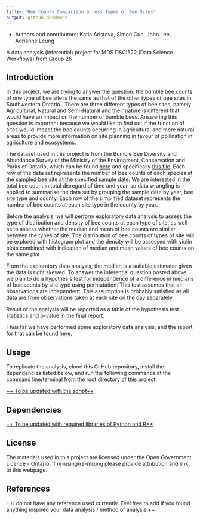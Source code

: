 ```yaml
---
title: "Bee Counts Comparison across Types of Bee Sites"
output: github_document
---
```


-   Authors and contributors: Katia Aristova, Simon Guo, John Lee, Adrianne Leung

A data analysis (inferential) project for MDS DSCI522 (Data Science Workflows) from Group 26

## Introduction

In this project, we are trying to answer the question: the bumble bee counts of one type of bee site is the same as that of the other types of bee sites in Southwestern Ontario . There are three different types of bee sites, namely Agricultural, Natural and Semi-Natural and their nature is different that would have an impact on the number of bumble bees. Answering this question is important because we would like to find out if the function of sites would impact the bee counts occurring in agricultural and more natural areas to provide more information on site planning in favour of pollination in agriculture and ecosystems.

The dataset used in this project is from the Bumble Bee Diversity and Abundance Survey of the Ministry of the Environment, Conservation and Parks of Ontario, which can be found [here](https://data.ontario.ca/dataset/bumble-bee-diversity-and-abundance-survey "Bumble Bee Diversity and Abundance Survey") and specifically [this file](https://files.ontario.ca/moe_mapping/downloads/4Other/PHAP/Bumble_Bee_Public_Data.csv "Bumble Bee Public Data"). Each row of the data set represents the number of bee counts of each species at the sampled bee site at the specified sample date. We are interested in the total bee count in total disregard of time and year, so data wrangling is applied to summarise the data set by grouping the sample date by year, bee site type and county. Each row of the simplified dataset represents the number of bee counts at each site type in the county by year.

Before the analysis, we will perform exploratory data analysis to assess the type of distribution and density of bee counts at each type of site, as well as to assess whether the median and mean of bee counts are similar between the types of site. The distribution of bee counts of types of site will be explored with histogram plot and the density will be assessed with violin plots combined with indication of median and mean values of bee counts on the same plot.

From the exploratory data analysis, the median is a suitable estimator given the data is right skewed. To answer the inferential question posted above, we plan to do a hypothesis test for independence of a difference in medians of bee counts by site type using permutation. This test assumes that all observations are independent. This assumption is probably satisfied as all data are from observations taken at each site on the day separately.

Result of the analysis will be reported as a table of the hypothesis test statistics and p-value in the final report.

Thus far we have performed some exploratory data analysis, and the report for that can be found [here](https://github.com/UBC-MDS/DSCI_522_Group26_Bee/blob/main/src/EDA_bee.md "Exploratory data analysis report").

## Usage

To replicate the analysis, clone this GitHub repository, install the dependencies listed below, and run the following commands at the command line/terminal from the root directory of this project:

[++ To be updated with the script++]{.ul}

## Dependencies

[++ To be updated with required libraries of Python and R++]{.ul}

## License

The materials used in this project are licensed under the Open Government Licence - Ontario. If re-using/re-mixing please provide attribution and link to this webpage.

## References

++I do not have any reference used currently. Feel free to add if you found anything inspired your data analysis / method of analysis.++
